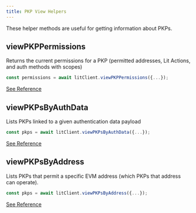 ```yaml
---
title: PKP View Helpers
---
```


These helper methods are useful for getting information about PKPs.

## viewPKPPermissions

Returns the current permissions for a PKP (permitted addresses, Lit Actions, and auth methods with scopes)

```ts
const permissions = await litClient.viewPKPPermissions({...});
```

[See Reference](/sdk/sdk-reference/lit-client/functions/createLitClient#viewpkppermissions)

## viewPKPsByAuthData

Lists PKPs linked to a given authentication data payload

```ts
const pkps = await litClient.viewPKPsByAuthData({...});
```

[See Reference](/sdk/sdk-reference/lit-client/functions/createLitClient#viewpkpsbyauthdata)

## viewPKPsByAddress

Lists PKPs that permit a specific EVM address (which PKPs that address can operate).

```ts
const pkps = await litClient.viewPKPsByAddress({...});
```

[See Reference](/sdk/sdk-reference/lit-client/functions/createLitClient#viewpkpsbyaddress)
